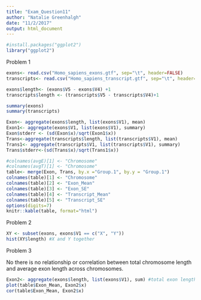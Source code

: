 ```yaml
---
title: "Exam_Question11"
author: "Natalie Greenhalgh"
date: "11/2/2017"
output: html_document
---
```


```r
#install.packages("ggplot2")
library("ggplot2")
```

Problem 1
```r
exons<- read.csv("Homo_sapiens_exons.gtf", sep="\t", header=FALSE)
transcripts<- read.csv("Homo_sapiens_transcript.gtf", sep="\t", header=FALSE)
```

```r
exons$length<- (exons$V5 - exons$V4) +1
transcripts$length <- (transcripts$V5 - transcripts$V4)+1
```

```r
summary(exons)
summary(transcripts)
```

```r
Exon<- aggregate(exons$length, list(exons$V1), mean)
Exon1<- aggregate(exons$V1, list(exons$V1), summary)
Exon$stderr <- (sd(Exon$x)/sqrt(Exon1$x))
Trans<-aggregate(transcripts$length, list(transcripts$V1), mean)
Trans1<- aggregate(transcripts$V1, list(transcripts$V1), summary)
Trans$stderr<-(sd(Trans$x)/sqrt(Trans1$x))
```

```r
#colnames(avgE)[1] <- "Chromosome" 
#colnames(avgT)[1] <- "Chromosome"
table<- merge(Exon, Trans, by.x ="Group.1", by.y = "Group.1")
colnames(table)[1] <- "Chromosome"
colnames(table)[2] <- "Exon_Mean"
colnames(table)[3] <- "Exon_SE"
colnames(table)[4] <- "Transcript_Mean"
colnames(table)[5] <- "Transcript_SE"
options(digits=7)
knitr::kable(table, format="html")
```


Problem 2
```r
XY <- subset(exons, exons$V1 == c("X", "Y"))
hist(XY$length) #X and Y together
```

Problem 3

No there is no relationship or correlation between total chromosome length and average exon length across chromosomes.
```r
Exon2<- aggregate(exons$length, list(exons$V1), sum) #total exon length per chromosome
plot(table$Exon_Mean, Exon2$x)
cor(table$Exon_Mean, Exon2$x)
```
